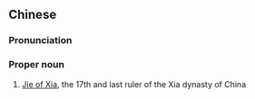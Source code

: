 ==Chinese==
{{zh-forms}}

===Pronunciation===
{{zh-pron
|m=Xiàjié
|cat=propn
}}

===Proper noun===
{{zh-proper noun}}

# [[w:Jie of Xia|Jie of Xia]], the 17th and last ruler of the Xia dynasty of China

{{zh-cat|Individuals}}